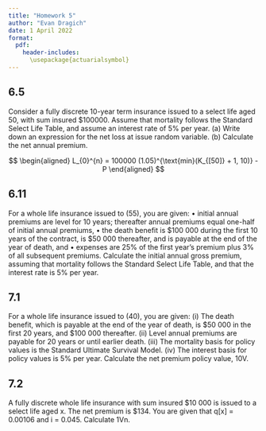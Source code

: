 ```yaml
---
title: "Homework 5"
author: "Evan Dragich"
date: 1 April 2022
format: 
  pdf:
    header-includes:
      \usepackage{actuarialsymbol}
---
```


## 6.5

Consider a fully discrete 10-year term insurance issued to a select life aged 50, with sum insured $100000. Assume that mortality follows the Standard Select Life Table, and assume an interest rate of 5% per year.
(a) Write down an expression for the net loss at issue random variable. (b) Calculate the net annual premium.

$$
\begin{aligned}
L_{0}^{n} = 100000 (1.05)^{\text{min}(K_{[50]} + 1, 10)} - P
\end{aligned}
$$


## 6.11
For a whole life insurance issued to (55), you are given:
• initial annual premiums are level for 10 years; thereafter annual premiums equal one-half of initial annual premiums,
• the death benefit is $100 000 during the first 10 years of the contract, is $50 000 thereafter, and is payable at the end of the year of death, and
• expenses are 25% of the first year’s premium plus 3% of all subsequent premiums.
Calculate the initial annual gross premium, assuming that mortality follows the Standard Select Life Table, and that the interest rate is 5% per year.



## 7.1
For a whole life insurance issued to (40), you are given:
(i) The death benefit, which is payable at the end of the year of death, is $50 000 in the first 20 years, and $100 000 thereafter.
(ii) Level annual premiums are payable for 20 years or until earlier death.
(iii) The mortality basis for policy values is the Standard Ultimate Survival
Model.
(iv) The interest basis for policy values is 5% per year.
Calculate the net premium policy value, 10V.



## 7.2
A fully discrete whole life insurance with sum insured $10 000 is issued to a select life aged x. The net premium is $134. You are given that q[x] = 0.00106 and i = 0.045. Calculate 1Vn.



